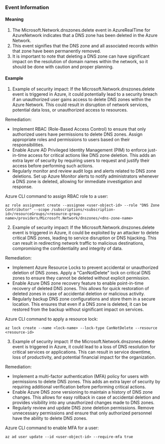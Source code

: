 
### Event Information

#### Meaning

1. The Microsoft.Network.dnszones.delete event in AzureRealTime for AzureNetwork indicates that a DNS zone has been deleted in the Azure Network.
2. This event signifies that the DNS zone and all associated records within that zone have been permanently removed.
3. It is important to note that deleting a DNS zone can have significant impact on the resolution of domain names within the network, so it should be done with caution and proper planning.

#### Example

1. Example of security impact: If the Microsoft.Network.dnszones.delete event is triggered in Azure, it could potentially lead to a security breach if an unauthorized user gains access to delete DNS zones within the Azure Network. This could result in disruption of network services, potential data loss, or unauthorized access to resources.

Remediation:
- Implement RBAC (Role-Based Access Control) to ensure that only authorized users have permissions to delete DNS zones. Assign appropriate roles and permissions to users based on their responsibilities.
- Enable Azure AD Privileged Identity Management (PIM) to enforce just-in-time access for critical actions like DNS zone deletion. This adds an extra layer of security by requiring users to request and justify their access before performing such actions.
- Regularly monitor and review audit logs and alerts related to DNS zone deletions. Set up Azure Monitor alerts to notify administrators whenever a DNS zone is deleted, allowing for immediate investigation and response.

Azure CLI command to assign RBAC role to a user:
```
az role assignment create --assignee <user-object-id> --role "DNS Zone Contributor" --scope /subscriptions/<subscription-id>/resourceGroups/<resource-group-name>/providers/Microsoft.Network/dnszones/<dns-zone-name>
```

2. Example of security impact: If the Microsoft.Network.dnszones.delete event is triggered in Azure, it could be exploited by an attacker to delete critical DNS zones, leading to service disruption or DNS hijacking. This can result in redirecting network traffic to malicious destinations, compromising the confidentiality and integrity of data.

Remediation:
- Implement Azure Resource Locks to prevent accidental or unauthorized deletion of DNS zones. Apply a "CanNotDelete" lock on critical DNS zones to ensure they cannot be deleted without explicit permission.
- Enable Azure DNS zone recovery feature to enable point-in-time recovery of deleted DNS zones. This allows for quick restoration of deleted zones in case of accidental deletion or malicious activity.
- Regularly backup DNS zone configurations and store them in a secure location. This ensures that even if a DNS zone is deleted, it can be restored from the backup without significant impact on services.

Azure CLI command to apply a resource lock:
```
az lock create --name <lock-name> --lock-type CanNotDelete --resource <resource-id>
```

3. Example of security impact: If the Microsoft.Network.dnszones.delete event is triggered in Azure, it could lead to a loss of DNS resolution for critical services or applications. This can result in service downtime, loss of productivity, and potential financial impact for the organization.

Remediation:
- Implement a multi-factor authentication (MFA) policy for users with permissions to delete DNS zones. This adds an extra layer of security by requiring additional verification before performing critical actions.
- Enable Azure DNS zone versioning to maintain a history of DNS zone changes. This allows for easy rollback in case of accidental deletion and provides visibility into any unauthorized changes made to DNS zones.
- Regularly review and update DNS zone deletion permissions. Remove unnecessary permissions and ensure that only authorized personnel have the ability to delete DNS zones.

Azure CLI command to enable MFA for a user:
```
az ad user update --id <user-object-id> --require-mfa true
```

